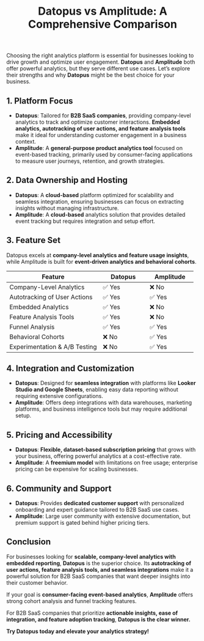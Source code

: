 ﻿---
title: "Datopus vs Amplitude: A Comprehensive Comparison"
publishedAt: "2025-03-01"
summary: "An in-depth comparison between Datopus and Amplitude to help businesses choose the right analytics platform."
---

Choosing the right analytics platform is essential for businesses looking to drive growth and optimize user engagement. **Datopus** and **Amplitude** both offer powerful analytics, but they serve different use cases. Let’s explore their strengths and why **Datopus** might be the best choice for your business.

## 1. Platform Focus

- **Datopus**: Tailored for **B2B SaaS companies**, providing company-level analytics to track and optimize customer interactions. **Embedded analytics, autotracking of user actions, and feature analysis tools** make it ideal for understanding customer engagement in a business context.
- **Amplitude**: A **general-purpose product analytics tool** focused on event-based tracking, primarily used by consumer-facing applications to measure user journeys, retention, and growth strategies.

## 2. Data Ownership and Hosting

- **Datopus**: A **cloud-based** platform optimized for scalability and seamless integration, ensuring businesses can focus on extracting insights without managing infrastructure.
- **Amplitude**: A **cloud-based** analytics solution that provides detailed event tracking but requires integration and setup effort.

## 3. Feature Set

Datopus excels at **company-level analytics and feature usage insights**, while Amplitude is built for **event-driven analytics and behavioral cohorts**.

<div class="overflow-x-auto">
    <table class="w-full text-base border border-gray-300 bg-white rounded-lg">
    <thead>
        <tr>
            <th width="50%">Feature</th>
            <th width="25%">Datopus</th>
            <th width="25%">Amplitude</th>
        </tr>
    </thead>
    <tbody>
    <tr>
        <td>Company-Level Analytics</td>
        <td>✅ Yes</td>
        <td>❌ No</td>
    </tr>
    <tr>
        <td>Autotracking of User Actions</td>
        <td>✅ Yes</td>
        <td>✅ Yes</td>
    </tr>
    <tr>
        <td>Embedded Analytics</td>
        <td>✅ Yes</td>
        <td>❌ No</td>
    </tr>
    <tr>
        <td>Feature Analysis Tools</td>
        <td>✅ Yes</td>
        <td>❌ No</td>
    </tr>
    <tr>
        <td>Funnel Analysis</td>
        <td>✅ Yes</td>
        <td>✅ Yes</td>
    </tr>
    <tr>
        <td>Behavioral Cohorts</td>
        <td>❌ No</td>
        <td>✅ Yes</td>
    </tr>
    <tr>
        <td>Experimentation & A/B Testing</td>
        <td>❌ No</td>
        <td>✅ Yes</td>
    </tr>
    </tbody>
    </table>
</div>

## 4. Integration and Customization

- **Datopus**: Designed for **seamless integration** with platforms like **Looker Studio and Google Sheets**, enabling easy data reporting without requiring extensive configurations.
- **Amplitude**: Offers deep integrations with data warehouses, marketing platforms, and business intelligence tools but may require additional setup.

## 5. Pricing and Accessibility

- **Datopus**: **Flexible, dataset-based subscription pricing** that grows with your business, offering powerful analytics at a cost-effective rate.
- **Amplitude**: A **freemium model** with limitations on free usage; enterprise pricing can be expensive for scaling businesses.

## 6. Community and Support

- **Datopus**: Provides **dedicated customer support** with personalized onboarding and expert guidance tailored to B2B SaaS use cases.
- **Amplitude**: Large user community with extensive documentation, but premium support is gated behind higher pricing tiers.

## Conclusion

For businesses looking for **scalable, company-level analytics with embedded reporting**, **Datopus** is the superior choice. Its **autotracking of user actions, feature analysis tools, and seamless integrations** make it a powerful solution for B2B SaaS companies that want deeper insights into their customer behavior.

If your goal is **consumer-facing event-based analytics**, **Amplitude** offers strong cohort analysis and funnel tracking features.

For B2B SaaS companies that prioritize **actionable insights, ease of integration, and feature adoption tracking**, **Datopus is the clear winner.**

**Try Datopus today and elevate your analytics strategy!**